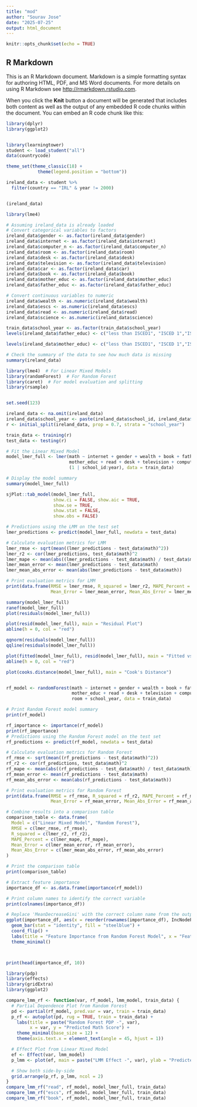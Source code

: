 ```yaml
---
title: "mod"
author: "Sourav Jose"
date: "2025-07-25"
output: html_document
---
```


```r
knitr::opts_chunk$set(echo = TRUE)
```

## R Markdown

This is an R Markdown document. Markdown is a simple formatting syntax for authoring HTML, PDF, and MS Word documents. For more details on using R Markdown see <http://rmarkdown.rstudio.com>.

When you click the **Knit** button a document will be generated that includes both content as well as the output of any embedded R code chunks within the document. You can embed an R code chunk like this:

```r
library(dplyr)
library(ggplot2)


library(learningtower)
student <- load_student("all")
data(countrycode)

theme_set(theme_classic(18) +
            theme(legend.position = "bottom"))

ireland_data <- student %>%
  filter(country == "IRL" & year != 2000)


(ireland_data)
```


```r
library(lme4)

# Assuming ireland_data is already loaded
# Convert categorical variables to factors
ireland_data$gender <- as.factor(ireland_data$gender)
ireland_data$internet <- as.factor(ireland_data$internet)
ireland_data$computer_n <- as.factor(ireland_data$computer_n)
ireland_data$room <- as.factor(ireland_data$room)
ireland_data$desk <- as.factor(ireland_data$desk)
ireland_data$television <- as.factor(ireland_data$television)
ireland_data$car <- as.factor(ireland_data$car)
ireland_data$book <- as.factor(ireland_data$book)
ireland_data$mother_educ <- as.factor(ireland_data$mother_educ)
ireland_data$father_educ <- as.factor(ireland_data$father_educ)

# Convert continuous variables to numeric
ireland_data$wealth <- as.numeric(ireland_data$wealth)
ireland_data$escs <- as.numeric(ireland_data$escs)
ireland_data$read <- as.numeric(ireland_data$read)
ireland_data$science <- as.numeric(ireland_data$science)

train_data$school_year <- as.factor(train_data$school_year)
levels(ireland_data$father_educ) <- c("less than ISCED1", "ISCED 1","ISCED 2","ISCED 3A","ISCED 3B, C" )

levels(ireland_data$mother_educ) <- c("less than ISCED1", "ISCED 1","ISCED 2","ISCED 3A","ISCED 3B, C" )

# Check the summary of the data to see how much data is missing
summary(ireland_data)
```


```r
library(lme4)  # For Linear Mixed Models
library(randomForest)  # For Random Forest
library(caret)  # For model evaluation and splitting
library(rsample) 


set.seed(123)

ireland_data <- na.omit(ireland_data)
ireland_data$school_year <- paste(ireland_data$school_id, ireland_data$year, sep = "-")
r <- initial_split(ireland_data, prop = 0.7, strata = "school_year")

train_data <- training(r)
test_data <- testing(r)


```



```r
# Fit the Linear Mixed Model
model_lmer_full <- lmer(math ~ internet + gender + wealth + book + father_educ + 
                        mother_educ + read + desk + television + computer_n + car + year +escs+ 
                        (1 | school_id:year), data = train_data)

# Display the model summary
summary(model_lmer_full)

sjPlot::tab_model(model_lmer_full,
                  show.ci = FALSE, show.aic = TRUE,
                  show.se = TRUE,
                  show.stat = FALSE,
                  show.obs = FALSE)

# Predictions using the LMM on the test set
lmer_predictions <- predict(model_lmer_full, newdata = test_data)

# Calculate evaluation metrics for LMM
lmer_rmse <- sqrt(mean((lmer_predictions - test_data$math)^2))
lmer_r2 <- cor(lmer_predictions, test_data$math)^2
lmer_mape <- mean(abs((lmer_predictions - test_data$math) / test_data$math)) * 100
lmer_mean_error <- mean(lmer_predictions - test_data$math)
lmer_mean_abs_error <- mean(abs(lmer_predictions - test_data$math))

# Print evaluation metrics for LMM
print(data.frame(RMSE = lmer_rmse, R_squared = lmer_r2, MAPE_Percent = lmer_mape, 
                 Mean_Error = lmer_mean_error, Mean_Abs_Error = lmer_mean_abs_error))

```
```r
summary(model_lmer_full)
ranef(model_lmer_full)
plot(residuals(model_lmer_full))

plot(resid(model_lmer_full), main = "Residual Plot")
abline(h = 0, col = "red")
```

```r
qqnorm(residuals(model_lmer_full))
qqline(residuals(model_lmer_full))

plot(fitted(model_lmer_full), resid(model_lmer_full), main = "Fitted vs Residuals")
abline(h = 0, col = "red")

plot(cooks.distance(model_lmer_full), main = "Cook's Distance")

```

```r

```

```r

rf_model <- randomForest(math ~ internet + gender + wealth + book + father_educ + 
                         mother_educ + read + desk + television + computer_n + car + escs + 
                         room + school_year, data = train_data)

# Print Random Forest model summary
print(rf_model)

rf_importance <- importance(rf_model)
print(rf_importance)
# Predictions using the Random Forest model on the test set
rf_predictions <- predict(rf_model, newdata = test_data)

# Calculate evaluation metrics for Random Forest
rf_rmse <- sqrt(mean((rf_predictions - test_data$math)^2))
rf_r2 <- cor(rf_predictions, test_data$math)^2
rf_mape <- mean(abs((rf_predictions - test_data$math) / test_data$math)) * 100
rf_mean_error <- mean(rf_predictions - test_data$math)
rf_mean_abs_error <- mean(abs(rf_predictions - test_data$math))

# Print evaluation metrics for Random Forest
print(data.frame(RMSE = rf_rmse, R_squared = rf_r2, MAPE_Percent = rf_mape, 
                 Mean_Error = rf_mean_error, Mean_Abs_Error = rf_mean_abs_error))

```



```r
# Combine results into a comparison table
comparison_table <- data.frame(
  Model = c("Linear Mixed Model", "Random Forest"),
  RMSE = c(lmer_rmse, rf_rmse),
  R_squared = c(lmer_r2, rf_r2),
  MAPE_Percent = c(lmer_mape, rf_mape),
  Mean_Error = c(lmer_mean_error, rf_mean_error),
  Mean_Abs_Error = c(lmer_mean_abs_error, rf_mean_abs_error)
)

# Print the comparison table
print(comparison_table)

```

```r
# Extract feature importance
importance_df <- as.data.frame(importance(rf_model))

# Print column names to identify the correct variable
print(colnames(importance_df))

# Replace 'MeanDecreaseGini' with the correct column name from the output of `colnames()`
ggplot(importance_df, aes(x = reorder(rownames(importance_df), IncNodePurity), y = IncNodePurity)) +
  geom_bar(stat = "identity", fill = "steelblue") +
  coord_flip() + 
  labs(title = "Feature Importance from Random Forest Model", x = "Feature", y = "IncNodePurity") +
  theme_minimal()



print(head(importance_df, 10))
```




```r

library(pdp)
library(effects)
library(gridExtra)
library(ggplot2)

compare_lmm_rf <- function(var, rf_model, lmm_model, train_data) {
  # Partial Dependence Plot from Random Forest
  pd <- partial(rf_model, pred.var = var, train = train_data)
  p_rf <- autoplot(pd, rug = TRUE, train = train_data) +
    labs(title = paste("Random Forest PDP -", var),
         x = var, y = "Predicted Math Score") +
    theme_minimal(base_size = 12) +
    theme(axis.text.x = element_text(angle = 45, hjust = 1))

  # Effect Plot from Linear Mixed Model
  ef <- Effect(var, lmm_model)
  p_lmm <- plot(ef, main = paste("LMM Effect -", var), ylab = "Predicted Math Score")

  # Show both side-by-side
  grid.arrange(p_rf, p_lmm, ncol = 2)
}
compare_lmm_rf("read", rf_model, model_lmer_full, train_data)
compare_lmm_rf("escs", rf_model, model_lmer_full, train_data)
compare_lmm_rf("book", rf_model, model_lmer_full, train_data)


```



